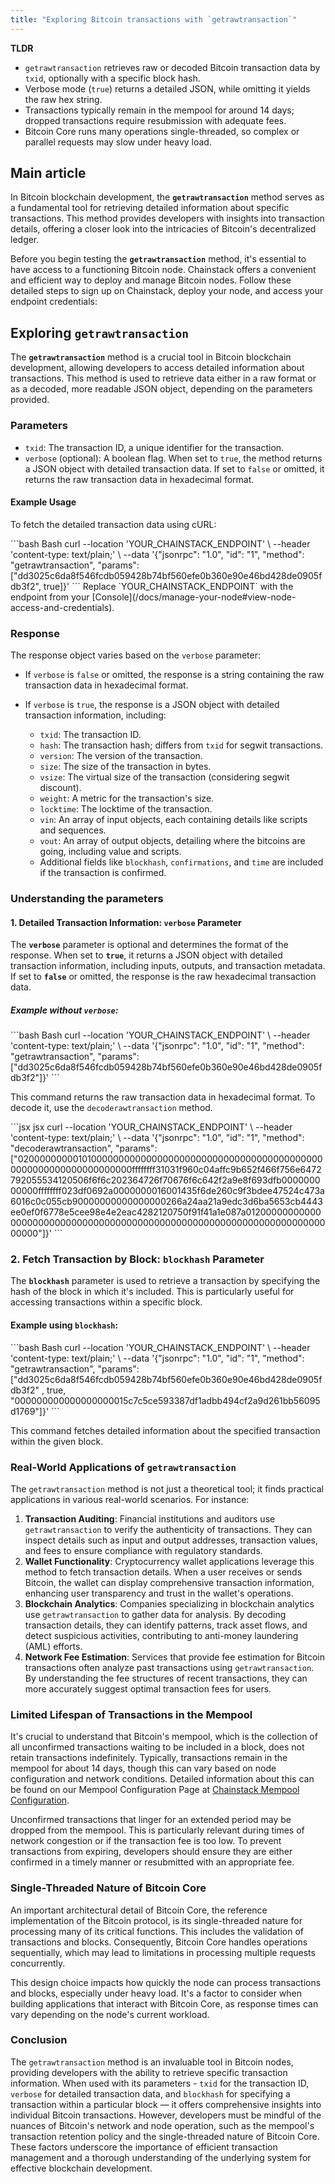 ```yaml
---
title: "Exploring Bitcoin transactions with `getrawtransaction`"
---
```


**TLDR**
* `getrawtransaction` retrieves raw or decoded Bitcoin transaction data by `txid`, optionally with a specific block hash.
* Verbose mode (`true`) returns a detailed JSON, while omitting it yields the raw hex string.
* Transactions typically remain in the mempool for around 14 days; dropped transactions require resubmission with adequate fees.
* Bitcoin Core runs many operations single-threaded, so complex or parallel requests may slow under heavy load.

## Main article

In Bitcoin blockchain development, the **`getrawtransaction`** method serves as a fundamental tool for retrieving detailed information about specific transactions. This method provides developers with insights into transaction details, offering a closer look into the intricacies of Bitcoin's decentralized ledger.

Before you begin testing the **`getrawtransaction`** method, it's essential to have access to a functioning Bitcoin node. Chainstack offers a convenient and efficient way to deploy and manage Bitcoin nodes. Follow these detailed steps to sign up on Chainstack, deploy your node, and access your endpoint credentials:

<CardGroup>
  <Card title="Sign up with Chainstack" href="https://console.chainstack.com/user/account/create" icon="angle-right" horizontal />
  <Card title="Deploy a node" href="/docs/manage-your-networks#join-a-public-network" icon="angle-right" horizontal />
  <Card title="View node access and credentials" href="/docs/manage-your-node#view-node-access-and-credentials" icon="angle-right" horizontal />
</CardGroup>

## Exploring **`getrawtransaction`**

The **`getrawtransaction`** method is a crucial tool in Bitcoin blockchain development, allowing developers to access detailed information about transactions. This method is used to retrieve data either in a raw format or as a decoded, more readable JSON object, depending on the parameters provided.

### Parameters

* `txid`: The transaction ID, a unique identifier for the transaction.
* `verbose` (optional): A boolean flag. When set to `true`, the method returns a JSON object with detailed transaction data. If set to `false` or omitted, it returns the raw transaction data in hexadecimal format.

#### Example Usage

To fetch the detailed transaction data using cURL:

<CodeGroup>
  ```bash Bash
  curl --location 'YOUR_CHAINSTACK_ENDPOINT' \
  --header 'content-type: text/plain;' \
  --data '{"jsonrpc": "1.0", "id": "1", "method": "getrawtransaction", "params": ["dd3025c6da8f546fcdb059428b74bf560efe0b360e90e46bd428de0905fdb3f2", true]}'
  ```
</CodeGroup>

<Info>
  Replace `YOUR_CHAINSTACK_ENDPOINT` with the endpoint from your [Console](/docs/manage-your-node#view-node-access-and-credentials).
</Info>

### Response

The response object varies based on the `verbose` parameter:

* If `verbose` is `false` or omitted, the response is a string containing the raw transaction data in hexadecimal format.

* If `verbose` is `true`, the response is a JSON object with detailed transaction information, including:

  * `txid`: The transaction ID.
  * `hash`: The transaction hash; differs from `txid` for segwit transactions.
  * `version`: The version of the transaction.
  * `size`: The size of the transaction in bytes.
  * `vsize`: The virtual size of the transaction (considering segwit discount).
  * `weight`: A metric for the transaction's size.
  * `locktime`: The locktime of the transaction.
  * `vin`: An array of input objects, each containing details like scripts and sequences.
  * `vout`: An array of output objects, detailing where the bitcoins are going, including value and scripts.
  * Additional fields like `blockhash`, `confirmations`, and `time` are included if the transaction is confirmed.

### Understanding the parameters

#### 1. **Detailed Transaction Information: `verbose` Parameter**

The **`verbose`** parameter is optional and determines the format of the response. When set to **`true`**, it returns a JSON object with detailed transaction information, including inputs, outputs, and transaction metadata. If set to **`false`** or omitted, the response is the raw hexadecimal transaction data.

##### Example without `verbose`:

<CodeGroup>
  ```bash Bash
  curl --location 'YOUR_CHAINSTACK_ENDPOINT' \
  --header 'content-type: text/plain;' \
  --data '{"jsonrpc": "1.0", "id": "1", "method": "getrawtransaction", "params": ["dd3025c6da8f546fcdb059428b74bf560efe0b360e90e46bd428de0905fdb3f2"]}'
  ```
</CodeGroup>

This command returns the raw transaction data in hexadecimal format. To decode it, use the `decoderawtransaction` method.

<CodeGroup>
  ```jsx jsx
  curl --location 'YOUR_CHAINSTACK_ENDPOINT' \
  --header 'content-type: text/plain;' \
  --data '{"jsonrpc": "1.0", "id": "1", "method": "decoderawtransaction", "params": ["020000000001010000000000000000000000000000000000000000000000000000000000000000ffffffff31031f960c04affc9b652f466f756e6472792055534120506f6f6c202364726f70676f6c642f2a9e8f693dfb000000000000ffffffff023df0692a0000000016001435f6de260c9f3bdee47524c473a6016c0c055cb90000000000000000266a24aa21a9edc3d6ba5653cb4443ee0ef0f6778e5cee98e4e2eac4282120750f91f41a1e087a0120000000000000000000000000000000000000000000000000000000000000000000000000"]}'
  ```
</CodeGroup>

### 2. **Fetch Transaction by Block: `blockhash` Parameter**

The **`blockhash`** parameter is used to retrieve a transaction by specifying the hash of the block in which it's included. This is particularly useful for accessing transactions within a specific block.

#### Example using `blockhash`:

<CodeGroup>
  ```bash Bash
  curl --location 'YOUR_CHAINSTACK_ENDPOINT' \
  --header 'content-type: text/plain;' \
  --data '{"jsonrpc": "1.0", "id": "1", "method": "getrawtransaction", "params": ["dd3025c6da8f546fcdb059428b74bf560efe0b360e90e46bd428de0905fdb3f2" , true, "000000000000000000015c7c5ce593387df1adbb494cf2a9d261bb56095d1769"]}'
  ```
</CodeGroup>

This command fetches detailed information about the specified transaction within the given block.

### Real-World Applications of `getrawtransaction`

The `getrawtransaction` method is not just a theoretical tool; it finds practical applications in various real-world scenarios. For instance:

1. **Transaction Auditing**: Financial institutions and auditors use `getrawtransaction` to verify the authenticity of transactions. They can inspect details such as input and output addresses, transaction values, and fees to ensure compliance with regulatory standards.
2. **Wallet Functionality**: Cryptocurrency wallet applications leverage this method to fetch transaction details. When a user receives or sends Bitcoin, the wallet can display comprehensive transaction information, enhancing user transparency and trust in the wallet's operations.
3. **Blockchain Analytics**: Companies specializing in blockchain analytics use `getrawtransaction` to gather data for analysis. By decoding transaction details, they can identify patterns, track asset flows, and detect suspicious activities, contributing to anti-money laundering (AML) efforts.
4. **Network Fee Estimation**: Services that provide fee estimation for Bitcoin transactions often analyze past transactions using `getrawtransaction`. By understanding the fee structures of recent transactions, they can more accurately suggest optimal transaction fees for users.

### Limited Lifespan of Transactions in the Mempool

It's crucial to understand that Bitcoin's mempool, which is the collection of all unconfirmed transactions waiting to be included in a block, does not retain transactions indefinitely. Typically, transactions remain in the mempool for about 14 days, though this can vary based on node configuration and network conditions. Detailed information about this can be found on our Mempool Configuration Page at [Chainstack Mempool Configuration](/docs/mempool-configuration).

Unconfirmed transactions that linger for an extended period may be dropped from the mempool. This is particularly relevant during times of network congestion or if the transaction fee is too low. To prevent transactions from expiring, developers should ensure they are either confirmed in a timely manner or resubmitted with an appropriate fee.

### Single-Threaded Nature of Bitcoin Core

An important architectural detail of Bitcoin Core, the reference implementation of the Bitcoin protocol, is its single-threaded nature for processing many of its critical functions. This includes the validation of transactions and blocks. Consequently, Bitcoin Core handles operations sequentially, which may lead to limitations in processing multiple requests concurrently.

This design choice impacts how quickly the node can process transactions and blocks, especially under heavy load. It's a factor to consider when building applications that interact with Bitcoin Core, as response times can vary depending on the node's current workload.

### Conclusion

The `getrawtransaction` method is an invaluable tool in Bitcoin nodes, providing developers with the ability to retrieve specific transaction information. When used with its parameters - `txid` for the transaction ID, `verbose` for detailed transaction data, and `blockhash` for specifying a transaction within a particular block — it offers comprehensive insights into individual Bitcoin transactions. However, developers must be mindful of the nuances of Bitcoin's network and node operation, such as the mempool's transaction retention policy and the single-threaded nature of Bitcoin Core. These factors underscore the importance of efficient transaction management and a thorough understanding of the underlying system for effective blockchain development.
